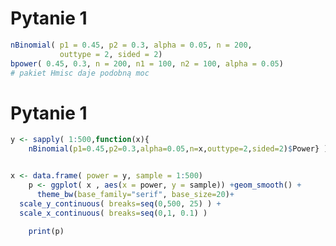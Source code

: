 # Pytanie 1 

```r

nBinomial( p1 = 0.45, p2 = 0.3, alpha = 0.05, n = 200, 
           outtype = 2, sided = 2)
bpower( 0.45, 0.3, n = 200, n1 = 100, n2 = 100, alpha = 0.05)
# pakiet Hmisc daje podobną moc

```

# Pytanie 1

```r
y <- sapply( 1:500,function(x){
    nBinomial(p1=0.45,p2=0.3,alpha=0.05,n=x,outtype=2,sided=2)$Power} )


x <- data.frame( power = y, sample = 1:500)
    p <- ggplot( x , aes(x = power, y = sample)) +geom_smooth() + 
      theme_bw(base_family="serif", base_size=20)+
  scale_y_continuous( breaks=seq(0,500, 25) ) +
  scale_x_continuous( breaks=seq(0,1, 0.1) )
      
    print(p)

```

